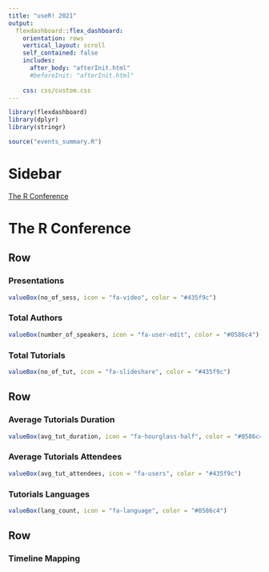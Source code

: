 ```yaml
---
title: "useR! 2021"
output: 
  flexdashboard::flex_dashboard:
    orientation: rows
    vertical_layout: scroll
    self_contained: false
    includes:
      after_body: "afterInit.html"
      #beforeInit: "afterInit.html"
      
    css: css/custom.css
---
```


```r
library(flexdashboard)
library(dplyr)
library(stringr)

source("events_summary.R")
```

Sidebar {.sidebar data-width=200}
=====================================

<div class="sidebar-pages">
<a class="navlink" href="#home" data-toggle="tab" aria-expanded="false"><i class="fa fa-home"></i> The R Conference</a>
</div>

The R Conference
=====================================

Row
-------------------------------------

### Presentations

```r
valueBox(no_of_sess, icon = "fa-video", color = "#435f9c")
```

### Total Authors

```r
valueBox(number_of_speakers, icon = "fa-user-edit", color = "#0586c4")
```

### Total Tutorials

```r
valueBox(no_of_tut, icon = "fa-slideshare", color = "#435f9c")
```

Row
-------------------------------------

### Average Tutorials Duration

```r
valueBox(avg_tut_duration, icon = "fa-hourglass-half", color = "#0586c4")
```

### Average Tutorials Attendees

```r
valueBox(avg_tut_attendees, icon = "fa-users", color = "#435f9c")
```

### Tutorials Languages

```r
valueBox(lang_count, icon = "fa-language", color = "#0586c4")
```

Row {data-height=400}
-----------------------------------------------------------------------

### Timeline Mapping

```r

```

